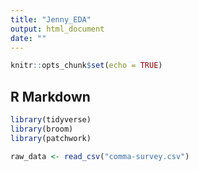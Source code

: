 ```yaml
---
title: "Jenny_EDA"
output: html_document
date: ""
---
```


```r
knitr::opts_chunk$set(echo = TRUE)
```

## R Markdown

```r
library(tidyverse)
library(broom)
library(patchwork)
```

```r
raw_data <- read_csv("comma-survey.csv")
```
